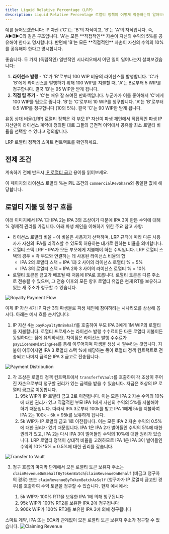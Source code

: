 ```yaml
---
title: Liquid Relative Percentage (LRP)
description: Liquid Relative Percentage 로열티 정책이 어떻게 작동하는지 알아보세요.
---
```


<Accordion title="읽기 건너뛰기 - 1분 요약" icon="circle-info">
  예를 들어보겠습니다: IP 자산 ('C')는 'B'의 자식이고, 'B'는 'A'의 자식입니다. 즉, A▶️B▶️C와 같은 구조입니다. 'A'는 모든 **직접적인** 자손이 자신의 수익의 5%를 공유해야 한다고 명시합니다. 반면에 'B'는 모든 **직접적인** 자손이 자신의 수익의 10%를 공유해야 한다고 명시합니다.

  좋습니다. 두 가지 (독립적인) 일반적인 시나리오에서 어떤 일이 일어나는지 살펴보겠습니다:

  1. **라이선스 발행** - 'C'가 'B'로부터 100 WIP 비용의 라이선스를 발행합니다. 'C'가 'B'에게 라이선스를 발행하기 위해 100 WIP를 지불할 때, 'A'는 B로부터 5 WIP를 청구합니다. 결국 'B'는 95 WIP만 받게 됩니다.
  2. **직접 팁 주기** - 'C'는 매우 잘 쓰여진 만화책입니다. 누군가가 이를 좋아해서 'C'에게 100 WIP를 팁으로 줍니다. 'B'는 'C'로부터 10 WIP를 청구합니다. 'A'는 'B'로부터 0.5 WIP를 청구합니다 (10의 5%). 결국 'C'는 90 WIP만 받게 됩니다.
</Accordion>

유동 상대 비율(LRP) 로열티 정책은 각 부모 IP 자산이 파생 체인에서 직접적인 파생 IP 자산만이 라이선스 계약에 정의된 대로 그들의 금전적 이익에서 공유할 최소 로열티 비율을 선택할 수 있다고 정의합니다.

<CardGroup cols={1}>
  <Card title="RoyaltyPolicyLRP.sol" href="https://github.com/storyprotocol/protocol-core-v1/blob/main/contracts/modules/royalty/policies/LRP/RoyaltyPolicyLRP.sol" icon="scroll" color="#ccb092">
    LRP 로열티 정책의 스마트 컨트랙트를 확인하세요.
  </Card>
</CardGroup>

## 전제 조건

계속하기 전에 반드시 [IP 로열티 금고](/concepts/royalty-module/ip-royalty-vault) 용어를 읽어보세요.

이 페이지의 라이선스 로열티 %는 PIL 조건의 `commercialRevShare`와 동일한 값에 해당합니다.

## 로열티 지불 및 청구 흐름

아래 이미지에서 IPA 1과 IPA 2는 IPA 3의 조상이기 때문에 IPA 3이 만든 수익에 대해 % 경제적 권리를 가집니다. 아래 파생 체인을 이해하기 위한 주요 참고 사항:

* 라이선스 로열티 비율 - 이 비율은 사용자가 선택하며, LRP 규칙에 따라 다른 사용자가 자신의 IPA를 리믹스할 수 있도록 허용하는 대가로 원하는 비율을 의미합니다.
* 로열티 스택 LRP - IPA가 모든 부모에게 지불해야 하는 수익입니다. LRP 로열티 스택의 경우 = 각 부모와 연결하는 데 사용된 라이선스 비율의 합
  * IPA 2의 로열티 스택 = IPA 1과 2 사이의 라이선스 로열티 % = 5%
  * IPA 3의 로열티 스택 = IPA 2와 3 사이의 라이선스 로열티 % = 10%
* 로열티 토큰은 금고가 배포될 때 처음에 IPA로 흐릅니다. 로열티 토큰은 다른 주소로 전송될 수 있으며, 그 전송 이후의 모든 향후 로열티 유입은 현재 RT를 보유하고 있는 새 주소가 청구할 수 있습니다.

<Frame>
  <img src="/images/concepts/lrp-0.png" alt="Royalty Payment Flow" className="mx-auto" />
</Frame>

이제 IP 자산 4가 IP 자산 3의 파생물로 파생 체인에 참여하려는 시나리오를 상상해 봅시다. 아래는 예시 흐름 순서입니다:

1. IP 자산 4는 `payRoyaltyOnBehalf`를 호출하여 부모 IPA 3에게 1M WIP의 로열티를 지불합니다. 로열티 프로세스는 라이선스 발행 수수료이든 다른 로열티 지불이든 동일하다는 점에 유의하세요. 차이점은 라이선스 발행 수수료가 `payLicenseMintingFee`를 통해 이루어지며 파생물 생성 시 필수라는 것입니다. 지불이 이루어지면 IPA 3 로열티 스택 %에 해당하는 몫이 로열티 정책 컨트랙트로 전송되고 나머지 금액은 IPA 3 금고로 전송됩니다.

<Frame>
  <img src="/images/concepts/lrp-1.png" alt="Payment Distribution" className="mx-auto" />
</Frame>

2. 각 조상은 로열티 정책 컨트랙트에서 `transferToVault`를 호출하여 각 조상이 주어진 자손으로부터 청구할 권리가 있는 금액을 받을 수 있습니다. 자금은 조상의 IP 로열티 금고로 이동합니다.
   1. 95k WIP가 IP 로열티 금고 2로 이전됩니다. 이는 모든 IPA 2 자손 수익의 10%에 대한 권리가 있고 직접적인 부모 IPA 1에게 자신의 수익의 5%를 지불해야 하기 때문입니다. 따라서 IPA 3로부터 100k를 받고 IPA 1에게 5k를 지불하여 IPA 2는 100k - 5k = 95k를 보유하게 됩니다.
   2. 5k WIP가 IP 로열티 금고 1로 이전됩니다. 이는 모든 IPA 2 자손 수익의 0.5%에 대한 권리가 있기 때문입니다. IPA 1은 IPA 2가 벌어들인 수익의 5%에 대한 권리가 있고, IPA 2는 다시 IPA 3이 벌어들인 수익의 10%에 대한 권리가 있습니다. LRP 로열티 정책이 상대적 비율을 고려하므로 IPA 1은 IPA 3이 벌어들인 수익의 10%\*5% = 0.5%에 대한 권리를 갖습니다.

<Frame>
  <img src="/images/concepts/lrp-2.png" alt="Transfer to Vault" className="mx-auto" />
</Frame>

3. 청구 흐름의 마지막 단계에서 모든 로열티 토큰 보유자 주소는 `claimRevenueOnBehalfByTokenBatch`/`claimRevenueOnBehalf` (비금고 청구자의 경우) 또는 `claimRevenueByTokenBatchAsSelf` (청구자가 IP 로열티 금고인 경우)를 호출하여 수익 토큰을 청구할 수 있습니다. 현재 예시에서:

   1. 5k WIP가 100% RT1을 보유한 IPA 1에 의해 청구됩니다
   2. 95k WIP가 100% RT2를 보유한 IPA 2에 청구됩니다
   3. 900k WIP가 100% RT3를 보유한 IPA 3에 의해 청구됩니다

<Note>
  스마트 계약, IPA 또는 EOA와 관계없이 모든 로열티 토큰 보유자 주소가 청구할 수 있습니다.
</Note>

<Frame>
  <img src="/images/concepts/lrp-3.png" alt="Claiming Revenue" className="mx-auto" />
</Frame>
